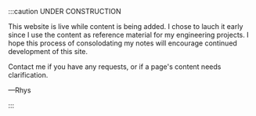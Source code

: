 :::caution UNDER CONSTRUCTION

This website is live while content is being added.
I chose to lauch it early since I use the content as reference material for my engineering projects.
I hope this process of consolodating my notes will encourage continued development of this site.

Contact me if you have any requests, or if a page's content needs clarification.

—Rhys

:::

